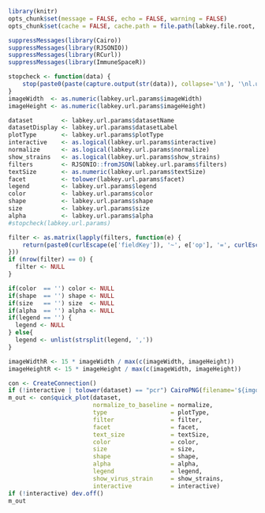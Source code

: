 ```r
library(knitr)
opts_chunk$set(message = FALSE, echo = FALSE, warning = FALSE)
opts_chunk$set(cache = FALSE, cache.path = file.path(labkey.file.root, "cache/DataExplorer/", labkey.user.email, ""))
```

```r
suppressMessages(library(Cairo))
suppressMessages(library(RJSONIO))
suppressMessages(library(RCurl))
suppressMessages(library(ImmuneSpaceR))

stopcheck <- function(data) {
    stop(paste0(paste(capture.output(str(data)), collapse='\n'), '\nl.u.b: ',labkey.url.base, '\nl.u.p: ',labkey.url.path))
}
imageWidth  <- as.numeric(labkey.url.params$imageWidth)
imageHeight <- as.numeric(labkey.url.params$imageHeight)

dataset        <- labkey.url.params$datasetName
datasetDisplay <- labkey.url.params$datasetLabel
plotType       <- labkey.url.params$plotType
interactive    <- as.logical(labkey.url.params$interactive)
normalize      <- as.logical(labkey.url.params$normalize)
show_strains   <- as.logical(labkey.url.params$show_strains)
filters        <- RJSONIO::fromJSON(labkey.url.params$filters)
textSize       <- as.numeric(labkey.url.params$textSize)
facet          <- tolower(labkey.url.params$facet)
legend         <- labkey.url.params$legend
color          <- labkey.url.params$color
shape          <- labkey.url.params$shape
size           <- labkey.url.params$size
alpha          <- labkey.url.params$alpha
#stopcheck(labkey.url.params)

filter <- as.matrix(lapply(filters, function(e) {
    return(paste0(curlEscape(e['fieldKey']), '~', e['op'], '=', curlEscape(e['value'])))
}))
if (nrow(filter) == 0) {
  filter <- NULL
}

if(color  == '') color <- NULL
if(shape  == '') shape <- NULL
if(size   == '') size  <- NULL
if(alpha  == '') alpha <- NULL
if(legend == '') {
  legend <- NULL
} else{
  legend <- unlist(strsplit(legend, ','))
}

imageWidthR <- 15 * imageWidth / max(c(imageWidth, imageHeight))
imageHeightR <- 15 * imageHeight / max(c(imageWidth, imageHeight))
```

<div align='center'>
```r
con <- CreateConnection()
if (!interactive | tolower(dataset) == "pcr") CairoPNG(filename='${imgout:Plot.png}', width = imageWidth, height = imageHeight)
m_out <- con$quick_plot(dataset,
                        normalize_to_baseline = normalize,
                        type                  = plotType,
                        filter                = filter,
                        facet                 = facet,
                        text_size             = textSize,
                        color                 = color,
                        size                  = size,
                        shape                 = shape,
                        alpha                 = alpha,
                        legend                = legend,
                        show_virus_strain     = show_strains,
                        interactive           = interactive)
if (!interactive) dev.off()
m_out
```
</div>

